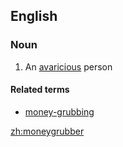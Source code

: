 ==English==

===Noun===
{{en-noun}}

# An [[avaricious]] person

====Related terms====
*[[money-grubbing]]

[[zh:moneygrubber]]